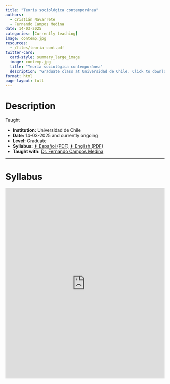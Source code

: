 ```yaml
---
title: "Teoría sociológica contemporánea"
authors:
  - Cristián Navarrete
  - Fernando Campos Medina
date: 14-03-2025
categories: [Currently teaching] 
image: contemp.jpg
resources:
  - /files/teoria-cont.pdf
twitter-card: 
  card-style: summary_large_image
  image: contemp.jpg
  title: "Teoría sociológica contemporánea"
  description: "Graduate class at Universidad de Chile. Click to download the syllabus."
format: html
page-layout: full
---
```


# Description

<span class="badge bg-success">Taught</span>

- **Institution:** Universidad de Chile
- **Date:** 14-03-2025 and currently ongoing
- **Level:** Graduate  
- **Syllabus:**
 <a href="/files/teoria-cont.pdf" class="btn btn-sm btn-primary me-2" role="button" download>⬇ Español (PDF)</a>
<a href="/files/teoria-cont-en.pdf" class="btn btn-sm btn-primary" role="button" download>⬇ English (PDF)</a>
- **Taught with:** [Dr. Fernando Campos Medina](https://facso.uchile.cl/sociologia/cuerpo-academico/fernando-campos)

---

# Syllabus

<iframe 
  src="https://docs.google.com/gview?url=https://crisnavarrete.github.io/cnavarrete/files/teoria-cont.pdf&embedded=true" 
  style="width:100%; height:600px;" 
  frameborder="0">
</iframe>
